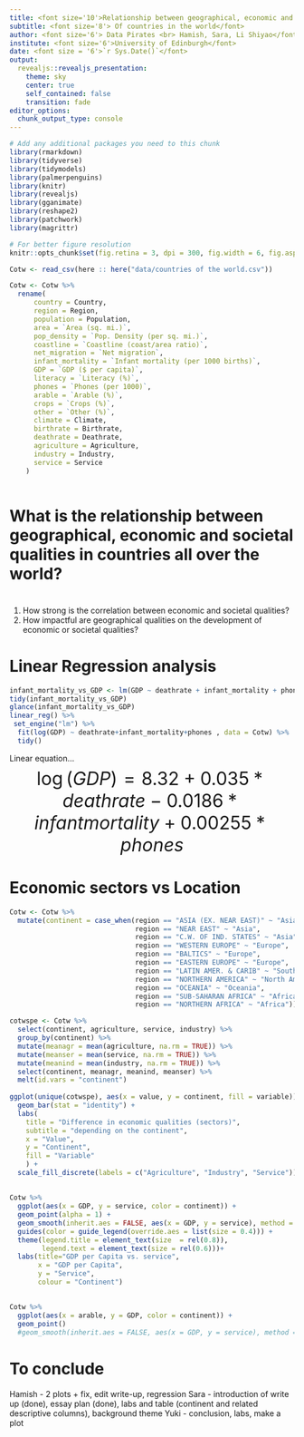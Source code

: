 ```yaml
---
title: <font size='10'>Relationship between geographical, economic and societal qualities</font>
subtitle: <font size='8'> Of countries in the world</font>
author: <font size='6'> Data Pirates <br> Hamish, Sara, Li Shiyao</font>
institute: <font size='6'>University of Edinburgh</font>
date: <font size = '6'>`r Sys.Date()`</font>
output:
  revealjs::revealjs_presentation:
    theme: sky
    center: true
    self_contained: false
    transition: fade
editor_options: 
  chunk_output_type: console
---
```


```r
# Add any additional packages you need to this chunk
library(rmarkdown)
library(tidyverse)
library(tidymodels)
library(palmerpenguins)
library(knitr)
library(revealjs)
library(gganimate)
library(reshape2)
library(patchwork)
library(magrittr)
```

```r
# For better figure resolution
knitr::opts_chunk$set(fig.retina = 3, dpi = 300, fig.width = 6, fig.asp = 0.618, out.width = "80%")
```

```r
Cotw <- read_csv(here :: here("data/countries of the world.csv"))
```

```r
Cotw <- Cotw %>%
  rename(
      country = Country,
      region = Region,
      population = Population,
      area = `Area (sq. mi.)`,
      pop_density = `Pop. Density (per sq. mi.)`,
      coastline = `Coastline (coast/area ratio)`,
      net_migration = `Net migration`,
      infant_mortality = `Infant mortality (per 1000 births)`,
      GDP = `GDP ($ per capita)`,
      literacy = `Literacy (%)`,
      phones = `Phones (per 1000)`,
      arable = `Arable (%)`,
      crops = `Crops (%)`,
      other = `Other (%)`,
      climate = Climate,
      birthrate = Birthrate,
      deathrate = Deathrate,
      agriculture = Agriculture,
      industry = Industry,
      service = Service
    ) 
  
```


# What is the relationship between geographical, economic and societal qualities in countries all over the world? 

#
1. How strong is the correlation between economic and societal qualities? 
2. How impactful are geographical qualities on the development of economic or societal qualities?


# Linear Regression analysis

```r

infant_mortality_vs_GDP <- lm(GDP ~ deathrate + infant_mortality + phones, data = Cotw) 
tidy(infant_mortality_vs_GDP)
glance(infant_mortality_vs_GDP) 
linear_reg() %>%
 set_engine("lm") %>%
  fit(log(GDP) ~ deathrate+infant_mortality+phones , data = Cotw) %>%
  tidy() 
```



Linear equation...
<font size='6'>$$\log(GDP)=8.32 + 0.035* deathrate - 0.0186* infantmortality + 0.00255*phones$$</font>



# Economic sectors vs Location

```r
Cotw <- Cotw %>%
  mutate(continent = case_when(region == "ASIA (EX. NEAR EAST)" ~ "Asia",
                               region == "NEAR EAST" ~ "Asia",
                               region == "C.W. OF IND. STATES" ~ "Asia",
                               region == "WESTERN EUROPE" ~ "Europe",
                               region == "BALTICS" ~ "Europe",
                               region == "EASTERN EUROPE" ~ "Europe", 
                               region == "LATIN AMER. & CARIB" ~ "South and Central America",
                               region == "NORTHERN AMERICA" ~ "North America",
                               region == "OCEANIA" ~ "Oceania",
                               region == "SUB-SAHARAN AFRICA" ~ "Africa",
                               region == "NORTHERN AFRICA" ~ "Africa"))
```

```r
cotwspe <- Cotw %>%
  select(continent, agriculture, service, industry) %>% 
  group_by(continent) %>%
  mutate(meanagr = mean(agriculture, na.rm = TRUE)) %>%
  mutate(meanser = mean(service, na.rm = TRUE)) %>%
  mutate(meanind = mean(industry, na.rm = TRUE)) %>%
  select(continent, meanagr, meanind, meanser) %>%
  melt(id.vars = "continent") 
  
ggplot(unique(cotwspe), aes(x = value, y = continent, fill = variable)) + 
  geom_bar(stat = "identity") +
  labs(
    title = "Difference in economic qualities (sectors)",
    subtitle = "depending on the continent",
    x = "Value",
    y = "Continent",
    fill = "Variable"
    ) +
  scale_fill_discrete(labels = c("Agriculture", "Industry", "Service"))

```

## 

```r
Cotw %>%
  ggplot(aes(x = GDP, y = service, color = continent)) +
  geom_point(alpha = 1) +
  geom_smooth(inherit.aes = FALSE, aes(x = GDP, y = service), method = "lm", se = FALSE)+
  guides(color = guide_legend(override.aes = list(size = 0.4))) + 
  theme(legend.title = element_text(size  = rel(0.8)),
        legend.text = element_text(size = rel(0.6)))+
  labs(title="GDP per Capita vs. service",
       x = "GDP per Capita",
       y = "Service",
       colour = "Continent")
```

##

```r
Cotw %>%
  ggplot(aes(x = arable, y = GDP, color = continent)) +
  geom_point() 
  #geom_smooth(inherit.aes = FALSE, aes(x = GDP, y = service), method = "lm", se = FALSE)
```
# To conclude {data-background-image="img/world-map.gif"}


Hamish - 2 plots + fix, edit write-up, regression
Sara - introduction of write up (done), essay plan (done), labs and table (continent and related descriptive columns), background theme
Yuki - conclusion, labs, make a plot


